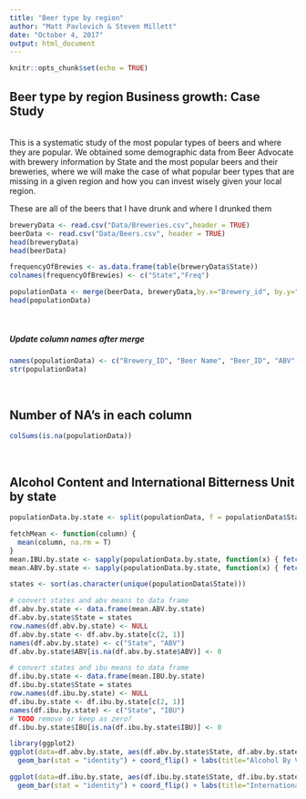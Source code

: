 ```yaml
---
title: "Beer type by region"
author: "Matt Pavlovich & Steven Millett"
date: "October 4, 2017"
output: html_document
---
```


```r
knitr::opts_chunk$set(echo = TRUE)
```



## Beer type by region Business growth: Case Study

</br>
This is a systematic study of the most popular types of beers and where they are popular. We obtained some demographic data from Beer Advocate with brewery information by State and the most popular beers and their breweries, where we will make the case of what popular beer types that are missing in a given region and how you can invest wisely given your local region. 




These are all of the beers that I have drunk and where I drunked them 
<!-- Load Data from the Data directory -->
```r
breweryData <- read.csv("Data/Breweries.csv",header = TRUE)
beerData <- read.csv("Data/Beers.csv", header = TRUE)
head(breweryData)
head(beerData)
```

<!-- This creates a new table which has the State and the number of brewies per state -->
```r

frequencyOfBrewies <- as.data.frame(table(breweryData$State))
colnames(frequencyOfBrewies) <- c("State","Freq")

```

<!-- This  joins the data on the Brewery ID attribute -->
```r

populationData <- merge(beerData, breweryData,by.x="Brewery_id", by.y="Brew_ID")
head(populationData)

```
</br>

##### Update column names after merge
```r
names(populationData) <- c("Brewery_ID", "Beer Name", "Beer_ID", "ABV", "IBU", "Style", "Ounces", "Brewery Name", "City", "State")
str(populationData)
```
</br>

## Number of NA's in each column
```r
colSums(is.na(populationData))
```

</br>

## Alcohol Content and International Bitterness Unit by state
```r
populationData.by.state <- split(populationData, f = populationData$State, drop = T)

fetchMean <- function(column) {
  mean(column, na.rm = T)
}
mean.IBU.by.state <- sapply(populationData.by.state, function(x) { fetchMean(x$IBU) })
mean.ABV.by.state <- sapply(populationData.by.state, function(x) { fetchMean(x$ABV) })

states <- sort(as.character(unique(populationData$State)))

# convert states and abv means to data frame
df.abv.by.state <- data.frame(mean.ABV.by.state)
df.abv.by.state$State = states
row.names(df.abv.by.state) <- NULL
df.abv.by.state <- df.abv.by.state[c(2, 1)]
names(df.abv.by.state) <- c("State", "ABV")
df.abv.by.state$ABV[is.na(df.abv.by.state$ABV)] <- 0

# convert states and ibu means to data frame
df.ibu.by.state <- data.frame(mean.IBU.by.state)
df.ibu.by.state$State = states
row.names(df.ibu.by.state) <- NULL
df.ibu.by.state <- df.ibu.by.state[c(2, 1)]
names(df.ibu.by.state) <- c("State", "IBU")
# TODO remove or keep as zero?
df.ibu.by.state$IBU[is.na(df.ibu.by.state$IBU)] <- 0

library(ggplot2)
ggplot(data=df.abv.by.state, aes(df.abv.by.state$State, df.abv.by.state$ABV, fill = ifelse(df.abv.by.state$ABV == max(df.abv.by.state$ABV), 1, 0)) ) +
  geom_bar(stat = "identity") + coord_flip() + labs(title="Alcohol By Volume by State\n", x="State", y="ABV") + theme(legend.position="none")

ggplot(data=df.ibu.by.state, aes(df.ibu.by.state$State, df.ibu.by.state$IBU, fill = ifelse(df.ibu.by.state$IBU == max(df.ibu.by.state$IBU), 1, 0)) ) +
  geom_bar(stat = "identity") + coord_flip() + labs(title="International Bitterness Unit by State\n", x="State", y="IBU") + theme(legend.position="none")

```
